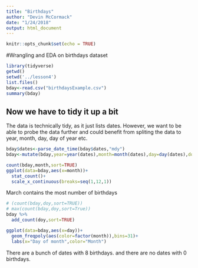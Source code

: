 ```yaml
---
title: "Birthdays"
author: "Devin McCormack"
date: "1/24/2018"
output: html_document
---
```


```r
knitr::opts_chunk$set(echo = TRUE)
```


#Wrangling and EDA on birthdays dataset

```r
library(tidyverse)
getwd()
setwd('../lesson4')
list.files()
bday<-read.csv("birthdaysExample.csv")
summary(bday)
```
## Now we have to tidy it up a bit

The data is technically tidy, as it just lists dates. However, we want to be able to probe the data further and could benefit from spliting the data to year, month, day, day of year etc.
```r
bday$dates<-parse_date_time(bday$dates,"mdy")
bday<-mutate(bday,year=year(dates),month=month(dates),day=day(dates),doy=yday(dates))
```


```r
count(bday,month,sort=TRUE)
ggplot(data=bday,aes(x=month))+
  stat_count()+
  scale_x_continuous(breaks=seq(1,12,1))
```
March contains the most number of birthdays
```r
# (count(bday,doy,sort=TRUE))
# max(count(bday,doy,sort=True))
bday %>%
  add_count(doy,sort=TRUE)

ggplot(data=bday,aes(x=day))+
  geom_freqpoly(aes(color=factor(month)),bins=31)+
  labs(x="Day of month",color="Month")
```
There are a bunch of dates with 8 birthdays. and there are no dates with 0 birthdays.
